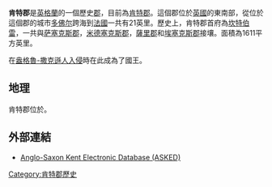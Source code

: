 '''肯特郡'''是[[英格蘭|英格蘭]]的一個歷史[[郡|郡]]，目前為[[肯特郡|肯特郡]]。這個郡位於[[英國|英國]]的東南部，從位於這個郡的城市[[多佛尔|多佛尔]]跨海到[[法國|法國]]一共有21英里。歷史上，肯特郡首府為[[坎特伯雷|坎特伯雷]]，一共與[[萨塞克斯郡_(歷史郡)|萨塞克斯郡]]，[[米德塞克斯郡_(歷史郡)|米德塞克斯郡]]，[[薩里郡_(歷史郡)|薩里郡]]和[[埃塞克斯郡_(歷史郡)|埃塞克斯郡]]接壤。面積為1611平方英里。

{{tsl|en|Hengist and Horsa|亨吉斯特與霍薩}}在[[盎格魯-撒克遜人入侵|盎格魯-撒克遜人入侵]]時在此成為了國王。
== 地理 ==
肯特郡位於{{coord|51|14|56|N|0|40|28|W|type:adm1st_region:GB|display=inline,title}}。

== 外部連結 ==

* [http://ads.ahds.ac.uk/catalogue/archive/asked_ahrc_2008/ Anglo-Saxon Kent Electronic Database (ASKED)] {{Wayback|url=http://ads.ahds.ac.uk/catalogue/archive/asked_ahrc_2008/ |date=20101217183609 }}

[[Category:肯特郡歷史|Category:肯特郡歷史]]